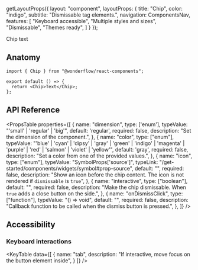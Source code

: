 
  getLayoutProps({
    layout: "component",
    layoutProps: {
      title: "Chip",
      color: "indigo",
      subtitle: "Dismissable tag elements.",
      navigation: ComponentsNav,
      features: [
        "Keyboard accessible",
        "Multiple styles and sizes",
        "Dismissable",
        "Themes ready",
      ]
    }
  });

<LiveArea>
  <Chip color="blue" interactive>Chip text</Chip>
</LiveArea>


## Anatomy

```tsx lines="1,4"
import { Chip } from "@wonderflow/react-components";

export default () => {
  return <Chip>Text</Chip>;
};
```

## API Reference

<PropsTable
  properties={[
    {
      name: "dimension",
      type: ['enum'],
      typeValue: "'small' | 'regular' | 'big'",
      default: 'regular',
      required: false,
      description: "Set the dimension of the component.",
    },
    {
      name: "color",
      type: ["enum"],
      typeValue: "'blue' | 'cyan' | 'dipsy' | 'gray' | 'green' | 'indigo' | 'magenta' | 'purple' | 'red' | 'salmon' | 'violet' | 'yellow'",
      default: 'gray',
      required: false,
      description: "Set a color from one of the provided values.",
    },
    {
      name: "icon",
      type: ["enum"],
      typeValue: "SymbolProps['source']",
      typeLink: "/get-started/components/widgets/symbol#prop-source",
      default: "",
      required: false,
      description: "Show an icon before the chip content. The icon is not rendered if `dismissable` is `true`",
    },
    {
      name: "interactive",
      type: ["boolean"],
      default: "",
      required: false,
      description: "Make the chip dismissable. When `true` adds a close button on the side.",
    },
    {
      name: "onDismissClick",
      type: ["function"],
      typeValue: "() => void",
      default: "",
      required: false,
      description: "Callback function to be called when the dismiss button is pressed.",
    },
  ]}
/>

## Accessibility

### Keyboard interactions

<KeyTable
  data={[
    {
      name: "tab",
      description: "If interactive, move focus on the button element inside",
    }
  ]}
/>

